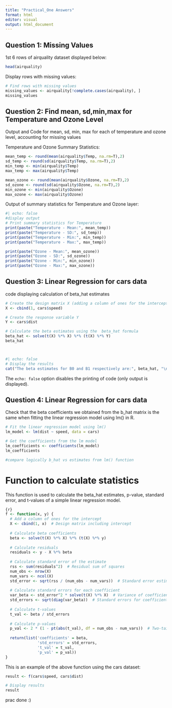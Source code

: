 ```yaml
---
title: "Practical_One Answers"
format: html
editor: visual
output: html_document 
---
```


## Question 1: Missing Values

1st 6 rows of airquality dataset displayed below:

```r
head(airquality)

```

Display rows with missing values:

```r

# Find rows with missing values  
missing_values <- airquality[!complete.cases(airquality), ]  
missing_values
```

## Question 2: Find mean, sd,min,max for Temperature and Ozone Level

Output and Code for mean, sd, min, max for each of temperature and ozone level, accounting for missing values

Temperature and Ozone Summary Statistics:

```r
mean_temp <- round(mean(airquality$Temp, na.rm=T),2)
sd_temp <- round(sd(airquality$Temp, na.rm=T),2)
min_temp <- min(airquality$Temp)
max_temp <- max(airquality$Temp)

mean_ozone <- round(mean(airquality$Ozone, na.rm=T),2)
sd_ozone <- round(sd(airquality$Ozone, na.rm=T),2)
min_ozone <- min(airquality$Ozone)
max_ozone <- max(airquality$Ozone)


```

Output of summary statistics for Temperature and Ozone layer:

```r
#| echo: false
#display output 
# Print summary statistics for Temperature  
print(paste("Temperature - Mean:", mean_temp))
print(paste("Temperature - SD:", sd_temp))  
print(paste("Temperature - Min:", min_temp))  
print(paste("Temperature - Max:", max_temp))  

print(paste("Ozone - Mean:", mean_ozone))  
print(paste("Ozone - SD:", sd_ozone))  
print(paste("Ozone - Min:", min_ozone))  
print(paste("Ozone - Max:", max_ozone))   

```

## Question 3: Linear Regression for cars data

code displaying calculation of beta_hat estimates

```r
# Create the design matrix X (adding a column of ones for the intercept)  
X <- cbind(1, cars$speed)

# Create the response variable Y  
Y <- cars$dist  

# Calculate the beta estimates using the  beta_hat formula 
beta_hat <- solve(t(X) %*% X) %*% (t(X) %*% Y)
beta_hat




```

```r
#| echo: false
# Display the results  
cat("The beta estimates for B0 and B1 respectively are:", beta_hat, "\n") 
```

The `echo: false` option disables the printing of code (only output is displayed).

## Question 4: Linear Regression for cars data

Check that the beta coefficients we obtained from the b_hat matrix is the same when fitting the linear regression model using lm() in R.

```r
# Fit the linear regression model using lm()  
lm_model <- lm(dist ~ speed, data = cars)  

# Get the coefficients from the lm model  
lm_coefficients <- coefficients(lm_model) 
lm_coefficients

#compare logically b_hat vs estimates from lm() function 

```

# Function to calculate statistics

This function is used to calculate the beta_hat estimates, p-value, standard error, and t-values of a simple linear regression model.

```r
{r}
f <- function(x, y) {  
  # Add a column of ones for the intercept  
  X <- cbind(1, x)  # Design matrix including intercept  
  
  # Calculate beta coefficients  
  beta <- solve(t(X) %*% X) %*% (t(X) %*% y)  
  
  # Calculate residuals  
  residuals <- y - X %*% beta  
  
  # Calculate standard error of the estimate  
  rss <- sum(residuals^2)  # Residual sum of squares  
  num_obs <- nrow(X)  
  num_vars <- ncol(X)  
  std_error <- sqrt(rss / (num_obs - num_vars))  # Standard error estimate  
  
  # Calculate standard errors for each coefficient  
  var_beta <- std_error^2 * solve(t(X) %*% X)  # Variance of coefficients  
  std_errors <- sqrt(diag(var_beta))  # Standard errors for coefficients  
  
  # Calculate t-values  
  t_val <- beta / std_errors  
  
  # Calculate p-values  
  p_val <- 2 * (1 - pt(abs(t_val), df = num_obs - num_vars))  # Two-tailed p-value   
  
  return(list('coefficients' = beta,  
              'std_errors' = std_errors,  
              't_val' = t_val,  
              'p_val' = p_val))  
}  


```

This is an example of the above function using the cars dataset:

```r

result <- f(cars$speed, cars$dist)  

# Display results  
result
```

prac done :)
